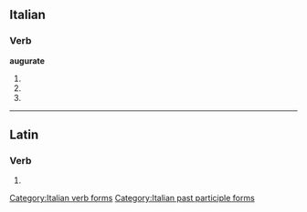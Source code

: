 ==Italian==

===Verb===
'''augurate'''

# {{form of|[[second-person|Second-person]] [[plural]] [[present tense]]|augurare|lang=Italian}}
# {{form of|Second-person plural [[imperative]]|augurare|lang=Italian}}
# {{form of|[[feminine|Feminine]] plural|augurato}}

[[Category:Italian verb forms]]
[[Category:Italian past participle forms]]

----
==Latin==

===Verb===
{{la-verb-form|augurāte}}

# {{conjugation of|auguro|augurō|1|p|pres|act|imp|lang=la}}
{{count page|[[Wiktionary:Page count]]}}
{{rfc-auto}}